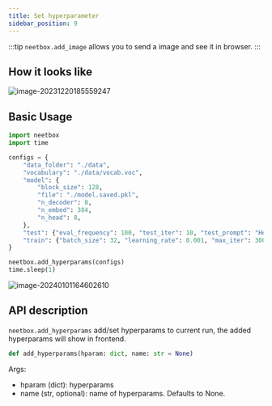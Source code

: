 ```yaml
---
title: Set hyperparameter
sidebar_position: 9
---
```


:::tip
`neetbox.add_image` allows you to send a image and see it in browser.
:::

## How it looks like

![image-20231220185559247](./imgs/set-hyperparams/image-20231220185559247.png)

## Basic Usage

```python
import neetbox
import time

configs = {
    "data_folder": "./data",
    "vocabulary": "./data/vocab.voc",
    "model": {
        "block_size": 128,
        "file": "./model.saved.pkl",
        "n_decoder": 8,
        "n_embed": 384,
        "n_head": 8,
    },
    "test": {"eval_frequency": 100, "test_iter": 10, "test_prompt": "Hello! Can you see me?"},
    "train": {"batch_size": 32, "learning_rate": 0.001, "max_iter": 3000, "resume": True},
}

neetbox.add_hyperparams(configs)
time.sleep(1)
```

![image-20240101164602610](./imgs/set-hyperparams/image-20240101164602610.png)

## API description

`neetbox.add_hyperparams` add/set hyperparams to current run, the added hyperparams will show in frontend.

```python
def add_hyperparams(hparam: dict, name: str = None)
```

Args:

- hparam (dict): hyperparams
- name (str, optional): name of hyperparams. Defaults to None.
